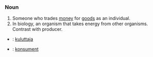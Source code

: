 ===Noun===
#Someone who trades [[money]] for [[goods]] as an individual.
#In biology, an organism that takes energy from other organisms. Contrast with producer.

*{{fi}}: [[kuluttaja]]
*{{sv}}: [[konsument]]